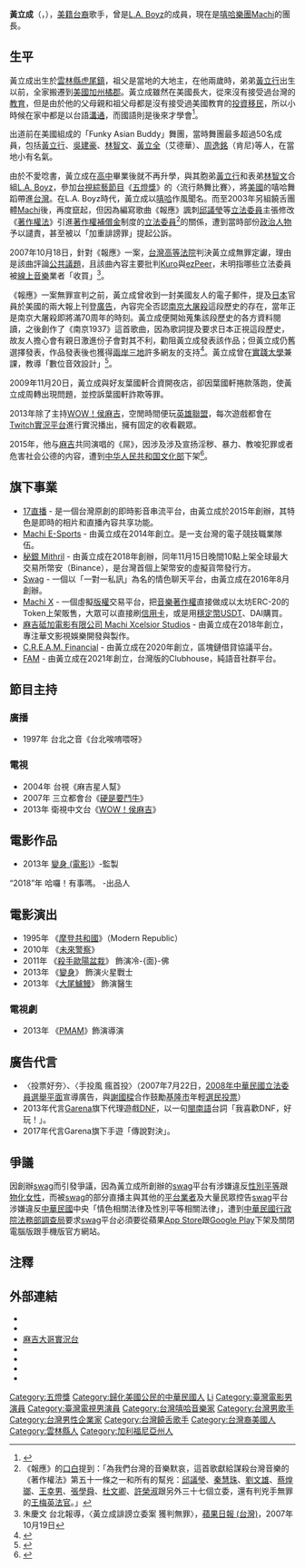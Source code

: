 {{noteTA
|1=zh-hans:奥兰治县;zh-hk:橙縣;zh-tw:橘郡;
}}
{{blpsources|time=2019-01-08T03:39:09+00:00}}
{{藝人
| 姓名 = 黃立成
| 類型 = 男歌手
| 圖片 = 2ndSRFTaipei JeffHuang.jpg
| 圖片尺寸 = 200px
| 圖片簡介 = 黃立成參與2006年[[三星活力路跑|台北三星活力路跑]]
| 英文名 = Jeffrey Huang
| 綽號 = Jeff、嘻哈教主、麻吉大哥
| 國籍 = {{ROC}}<br>{{USA}}
| 民族 = 
| 出生日期 = {{birth_date_and_age|1972|11|7}}
| 出生地點 = {{ROC|臺灣}}[[雲林縣|雲林縣]][[虎尾鎮|虎尾鎮]]
| 逝世 = 
| 親屬 =[[黃立行|黃立行]]（弟弟）<br>黃立全（堂弟）<br>林智文、[[周立銘|周立銘]]（表弟）
| 配偶 =
| 語言 = [[中華民國國語|國語]]、[[台語|台語]]、[[英語|英語]]、基本[[韓語|韓語]]
| 音樂類型 = [[國語流行音樂|國語流行]]、[[嘻哈音樂|嘻哈]]、{{tsl|en|Taiwanese hip hop|台灣嘻哈音樂}}
| 職業 = 歌手、演員、主持人、17直播董事長
| 活躍年代 = 
| 唱片公司 = {{ubl|[[波麗佳音|波麗佳音]]（1992－1994）|[[飛碟唱片|飛碟唱片]]（1994－1995）|[[金點唱片|金點唱片]]（1995－1997）|[[華納唱片_(台灣)|華納唱片]]（2003－2005）}}
| 經紀公司 = 
| 相關團體 = [[L.A._Boyz|L.A. Boyz]]、[[Machi_(樂團)|Machi]]
| 網站 = 
| imdb = 5551391
}}
'''黃立成'''（{{lang|en|Jeffrey Huang}}，{{bd|1972年|11月7日|catIdx=H黃}}），[[美籍台裔|美籍台裔]]歌手，曾是[[L.A._Boyz|L.A. Boyz]]的成員，現在是[[嘻哈音樂|嘻哈]][[樂團|樂團]][[Machi_(樂團)|Machi]]的團長。

==生平==
黃立成出生於[[雲林縣|雲林縣]][[虎尾鎮|虎尾鎮]]，祖父是當地的大地主，在他兩歲時，弟弟[[黃立行|黃立行]]出生以前，全家搬遷到[[美國|美國]][[加州|加州]][[橙縣_(加利福尼亞州)|橘郡]]。黃立成雖然在美國長大，從來沒有接受過台灣的[[教育|教育]]，但是由於他的父母親和祖父母都是沒有接受過美國教育的[[投資移民|投資移民]]，所以小時候在家中都是以台語[[溝通|溝通]]，而國語則是後來才學會<ref>{{Cite news|url=https://tw.appledaily.com/headline/20180903/ABVNAC5ZG2EG4JVHKVSGF4J2HI/|title=【蘋中人】走錯才能到達對 黃立成|date=2018-09-03|newspaper=蘋果日報|accessdate=2021-04-03|archive-date=2020-11-23|archive-url=https://web.archive.org/web/20201123212449/https://tw.appledaily.com/headline/20180903/ABVNAC5ZG2EG4JVHKVSGF4J2HI/|dead-url=no}}</ref>。

出道前在美國組成的「Funky Asian Buddy」舞團，當時舞團最多超過50名成員，包括[[黃立行|黃立行]]、[[吳建豪|吳建豪]]、[[林智文|林智文]]、[[黃立全|黃立全]]（艾德華）、[[周逸銘|周逸銘]]（肯尼)等人，在當地小有名氣。

由於不愛唸書，黃立成在[[高中|高中]]畢業後就不再升學，與其胞弟[[黃立行|黃立行]]和表弟[[林智文|林智文]]合組[[L.A._Boyz|L.A. Boyz]]，參加[[台視|台視]][[綜藝節目|綜藝節目]]《[[五燈獎|五燈獎]]》的〈流行熱舞比賽〉，將[[美國|美國]]的嘻哈舞蹈帶進[[台灣|台灣]]。在L.A. Boyz時代，黃立成以[[嘻哈|嘻哈]]作風聞名。而至2003年另組饒舌團體[[Machi_(樂團)|Machi]]後，再度竄起，但因為編寫歌曲《報應》諷刺[[邱議瑩|邱議瑩]]等[[立法委員|立法委員]]主張修改《[[著作權法|著作權法]]》引進[[著作權補償金|著作權補償金]]制度的[[立法委員|立法委員]]<ref>《報應》的[[口白|口白]]提到：「為我們台灣的音樂默哀，這首歌獻給謀殺台灣音樂的《著作權法》第五十一條之一和所有的幫兇：[[邱議瑩|邱議瑩]]、[[秦慧珠|秦慧珠]]、[[劉文雄|劉文雄]]、[[蔡煌瑯|蔡煌瑯]]、[[王幸男|王幸男]]、[[張學舜|張學舜]]、[[杜文卿|杜文卿]]、[[許榮淑|許榮淑]]跟另外三十七個立委，還有判兇手無罪的[[王梅英|王梅英]][[法官|法官]]。」</ref>的關係，遭到當時部份[[政治人物|政治人物]]予以譴責，甚至被以「加重誹謗罪」提起公訴。

2007年10月18日，針對《報應》一案，[[台灣高等法院|台灣高等法院]]判決黃立成無罪定讞，理由是該曲評論[[公共議題|公共議題]]，且該曲內容主要批判[[Kuro|Kuro]]與[[ezPeer|ezPeer]]，未明指哪些立法委員被[[線上音樂|線上音樂]]業者「收買」<ref>朱慶文 台北報導，〈黃立成誹謗立委案 獲判無罪〉，[[蘋果日報_(台灣)|蘋果日報 (台灣)]]，2007年10月19日</ref>。

《報應》一案無罪宣判之前，黃立成曾收到一封美國友人的電子郵件，提及[[日本|日本]]官員於美國的兩大報上刊登[[廣告|廣告]]，內容完全否認[[南京大屠殺|南京大屠殺]]這段歷史的存在，當年正是南京大屠殺即將滿70周年的時刻。黃立成便開始蒐集該段歷史的各方資料閱讀，之後創作了《南京1937》這首歌曲，因為歌詞提及要求日本正視這段歷史，故友人擔心會有親日激進份子會對其不利，勸阻黃立成發表該作品；但黃立成仍舊選擇發表，作品發表後也獲得[[兩岸三地|兩岸三地]]許多網友的支持<ref>{{Cite web|url=http://www.nownews.com/2007/12/15/37-2202105.htm|title=NOWnews 黃立成捍衛真相　為南京大屠殺創作歌曲【1937】|accessdate=2009-08-02|archive-date=2010-04-29|archive-url=https://web.archive.org/web/20100429011642/http://www.nownews.com/2007/12/15/37-2202105.htm|dead-url=no}}</ref>。黃立成曾在[[實踐大學|實踐大學]]兼課，教導「數位音效設計」<ref>{{cite news|url=https://tw.entertainment.appledaily.com/daily/20070412/3388409/|title=黃立成設計燕姿 演黃立行媽|publisher=蘋果日報|author=吳禮強|date=2007-04-12|accessdate=2019-10-02}}{{Dead link}}</ref>。

2009年11月20日，黃立成與好友葉國軒合資開夜店，卻因葉國軒捲款落跑，使黃立成周轉出現問題，並控訴葉國軒詐欺等罪。

2013年除了主持[[WOW！侯麻吉|WOW！侯麻吉]]，空閒時間便玩[[英雄聯盟|英雄聯盟]]，每次遊戲都會在[[Twitch|Twitch實況平台]]進行實況播出，擁有固定的收看觀眾。

2015年，他与[[麻吉|麻吉]]共同演唱的《屌》，因涉及涉及宣扬淫秽、暴力、教唆犯罪或者危害社会公德的内容，遭到[[中华人民共和国文化部|中华人民共和国文化部]]下架<ref>{{cite news |title=文化部公布网络音乐产品黑名单 提供者将依法查处 |url=http://www.mcprc.gov.cn/whzx/whyw/201508/t20150810_457407.html |publisher=中华人民共和国文化部 |date=2015-08-10 |accessdate=2015年9月15日 |deadurl=yes |archiveurl=https://web.archive.org/web/20150813215028/http://www.mcprc.gov.cn/whzx/whyw/201508/t20150810_457407.html |archivedate=2015年8月13日 }}</ref>。

==旗下事業==
* [[17直播|17直播]] - 是一個台灣原創的即時影音串流平台，由黃立成於2015年創辦，其特色是即時的相片和直播內容共享功能。
* [[Machi_E-Sports|Machi E-Sports]] - 由黃立成在2014年創立。是一支台灣的電子競技職業隊伍。
* [[秘銀_Mithril|秘銀 Mithril]] - 由黃立成在2018年創辦，同年11月15日晚間10點上架全球最大交易所幣安（Binance），是台灣首個上架幣安的虛擬貨幣發行方。
* [[Swag|Swag]] - 一個以「一對一私訊」為名的情色聊天平台，由黃立成在2016年8月創辦。
* [[Machi_X|Machi X]] - 一個虛擬[[版權|版權]]交易平台，把[[音樂|音樂]][[著作權|著作權]]直接做成以太坊ERC-20的Token上架販售，大眾可以直接刷[[信用卡|信用卡]]，或是用[[穩定幣|穩定幣]]USDT、DAI購買。
* [[麻吉砥加電影有限公司_Machi_Xcelsior_Studios|麻吉砥加電影有限公司 Machi Xcelsior Studios]] - 由黃立成在2018年創立，專注華文影視娛樂開發與製作。
* [[C.R.E.A.M._Financial|C.R.E.A.M. Financial]] - 由黃立成在2020年創立，區塊鏈借貸協議平台。
* [[FAM|FAM]] - 由黃立成在2021年創立，台灣版的Clubhouse，純語音社群平台。

==節目主持==
===廣播===
*1997年 台北之音《台北唉唷喂呀》
===電視===
*2004年 台視《麻吉星人幫》
*2007年 三立都會台《[[硬是要鬥牛|硬是要鬥牛]]》
*2013年 衛視中文台《[[WOW！侯麻吉|WOW！侯麻吉]]》

==電影作品==
*2013年 [[變身_(電影)|變身 (電影)]]》-監製
“2018”年  哈囉！有事嗎。 -出品人

==電影演出==
*1995年 《[[摩登共和國|摩登共和國]]》（Modern Republic）
*2010年 《[[未來警察|未來警察]]》
*2011年 《[[殺手歐陽盆栽|殺手歐陽盆栽]]》 飾演冷-{面}-佛
*2013年 《[[變身|變身]]》 飾演火星戰士
*2013年 《[[大尾鱸鰻|大尾鱸鰻]]》 飾演醫生
===電視劇===
*2013年 《[[PMAM|PMAM]]》飾演導演

==廣告代言==
*〈投票好夯〉、〈手投風 瘋首投〉（2007年7月22日，[[2008年中華民國立法委員選舉|2008年中華民國立法委員選舉]][[平面設計|平面]]宣導廣告，與[[謝國樑|謝國樑]]合作鼓勵[[基隆市|基隆市]]年輕[[選民|選民]][[投票|投票]]）
*2013年代言[[Garena|Garena]]旗下代理遊戲[[DNF|DNF]]，以一句[[閩南語|閩南語]]台詞「我喜歡DNF，好玩！」{{Fact|引起廣泛引用及討論}}。
*2017年代言Garena旗下手遊「傳說對決」。

==爭議==
因創辦[[swag|swag]]而引發爭議，因為黃立成所創辦的[[swag|swag]]平台有涉嫌違反[[性別平等|性別平等]]跟[[物化女性|物化女性]]，而被[[swag|swag]]的部分直播主與其他的[[平台業者|平台業者]]及大量民眾控告[[swag|swag]]平台涉嫌違反[[中華民國|中華民國]]中央「情色相關法律及性別平等相關法律」，遭到[[中華民國|中華民國]][[行政院|行政院]][[法務部調查局|法務部調查局]]要求[[swag|swag]]平台必須要從蘋果[[App_Store_(iOS/iPadOS)|App Store]]跟[[Google_Play|Google Play]]下架及關閉電腦版跟手機版官方網站。

==注釋==
<references />

==外部連結==
<!-- 維基百科不是網頁收集處，非官方成立的歌迷/影迷/支援者/後援會網站、網頁、部落格、論壇等的連結，以及YouTube、Google Video之類的影像連結並不適合放在維基百科條目裡，請參考「Wikipedia:不適合維基百科的文章」。-->
*{{facebook|MachiBigBrother|黃立成Jeffrey Huang}}
*{{Sinaweibo|1785036193|黄立成大哥}}
*[http://www.twitch.tv/machibigbrother 麻吉大哥實況台]
* {{imdb name|5551391}}{{en}}
* {{hkmdb name|52719}}
* {{douban people}}
* {{Mtime people|1820781}}

{{Portal bar|臺灣|美國|雲林|文化|音樂|企業|人物}}
{{DEFAULTSORT:Huang}}
[[Category:五燈獎|Category:五燈獎]]
[[Category:歸化美國公民的中華民國人|Category:歸化美國公民的中華民國人]]
[[Category:黃姓|Li]]
[[Category:臺灣電影男演員|Category:臺灣電影男演員]]
[[Category:臺灣電視男演員|Category:臺灣電視男演員]]
[[Category:台灣嘻哈音樂家|Category:台灣嘻哈音樂家]]
[[Category:台灣男歌手|Category:台灣男歌手]]
[[Category:台灣男性企業家|Category:台灣男性企業家]]
[[Category:台灣饒舌歌手|Category:台灣饒舌歌手]]
[[Category:台灣裔美國人|Category:台灣裔美國人]]
[[Category:雲林縣人|Category:雲林縣人]]
[[Category:加利福尼亞州人|Category:加利福尼亞州人]]